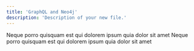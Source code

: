 ```yaml
---
title: 'GraphQL and Neo4j'
description: 'Description of your new file.'
---
```


<CardGroup cols={2}>
  <Card title="Bodrum News" icon="diagram-project" href="https://neo4j-graphql-render-typescript-production-7986.up.railway.app/" horizontal="true">
    Neque porro quisquam est qui dolorem ipsum quia dolor sit amet
  </Card>
   <Card title="Bodrum News" icon="diagram-project" href="https://neo4j-graphql-render-typescript-production-7986.up.railway.app/" horizontal="true">
    Neque porro quisquam est qui dolorem ipsum quia dolor sit amet
  </Card>
 
</CardGroup>
